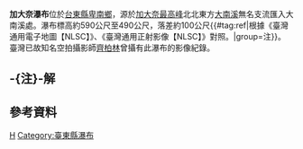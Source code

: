 {{Infobox waterfall
| name = 加大奈瀑布
| photo =
| photo_width = 275
| photo_caption =
| map =
| map_width =
| lat_d = |lat_m = |lat_s = |lat_NS =
| long_d = |long_m = |long_s = |long_EW =
| region =
| source =
| coords_ref = {{座標|22|43|32.60|N|120|57|6.35|E|}}
| location = [[台灣|台灣]][[台東縣|台東縣]][[卑南鄉|卑南鄉]]
| type =
| elevation =590～490公尺
| height = 100公尺
| height_longest = 100公尺
| number_drops = 1
| width =
| average_width =
| watercourse = [[利嘉溪|利嘉溪]] - [[大南溪|大南溪]]支流
| average_flow =
| world_rank =
}}
'''加大奈瀑布'''位於[[台東縣|台東縣]][[卑南鄉|卑南鄉]]，源於[[加大奈最高峰|加大奈最高峰]]北北東方[[大南溪|大南溪]]無名支流匯入大南溪處。瀑布標高約590公尺至490公尺，落差約100公尺{{#tag:ref|根據《臺灣通用電子地圖【NLSC】》、《臺灣通用正射影像【NLSC】》對照。|group=注}}。臺灣已故知名空拍攝影師[[齊柏林|齊柏林]]曾攝有此瀑布的影像紀錄{{r|齊柏林_圖片}}{{r|齊柏林_影片}}。

== -{注}-解 ==
{{reflist|group=注}}

== 參考資料 ==
{{reflist|2|refs=

<ref name="齊柏林_圖片">{{cite news |url=https://www.itaiwan8.com/product_info.html?sn=8922 |title=台東縣利嘉溪瀑布、彩虹 |author=齊柏林 |publisher=itaiwan8 愛台灣吧 齊柏林空中攝影影像資料庫 |accessdate=2013年 |language=zh-tw |date=2020年12月11日}}</ref>
<ref name="齊柏林_影片">{{cite news |url=https://www.itaiwan8.com/product_info_video.html?sn=280 |title=大南溪瀑布 |author=齊柏林 |publisher=itaiwan8 愛台灣吧 齊柏林空中攝影影像資料庫 |accessdate=2013年 |language=zh-tw |date=2020年12月11日}}</ref>

}}

{{TW-geo-stub}}
{{台灣瀑布}}


[[Category:卑南鄉|H]]
[[Category:臺東縣瀑布|Category:臺東縣瀑布]]